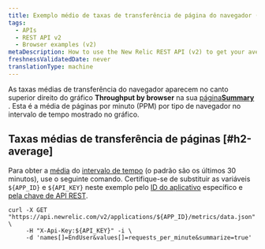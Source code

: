 ```yaml
---
title: Exemplo médio de taxas de transferência de página do navegador (usuário final) (v2)
tags:
  - APIs
  - REST API v2
  - Browser examples (v2)
metaDescription: How to use the New Relic REST API (v2) to get your average browser page throughput time.
freshnessValidatedDate: never
translationType: machine
---
```


As taxas médias de transferência do navegador aparecem no canto superior direito do gráfico <DoNotTranslate>**Throughput by browser**</DoNotTranslate> na sua [página<DoNotTranslate>**Summary**</DoNotTranslate> ](/docs/browser/new-relic-browser/getting-started/browser-overview-website-performance-glance#viewing). Esta é a média de páginas por minuto (PPM) por tipo de navegador no intervalo de tempo mostrado no gráfico.

## Taxas médias de transferência de páginas [#h2-average]

Para obter a [média](/docs/apm/apis/requirements/calculating-average-metric-values-summarize) do [intervalo de tempo](/docs/apm/apis/requirements/specifying-time-range-api-v2) (o padrão são os últimos 30 minutos), use o seguinte comando. Certifique-se de substituir as variáveis `${APP_ID}` e `${API_KEY}` neste exemplo pelo [ID do aplicativo](/docs/apm/apis/requirements/identification-code) específico e [pela chave de API REST](/docs/apis/rest-api-v2/requirements/rest-api-key#viewing).

```
curl -X GET "https://api.newrelic.com/v2/applications/${APP_ID}/metrics/data.json" \
     -H "X-Api-Key:${API_KEY}" -i \
     -d 'names[]=EndUser&values[]=requests_per_minute&summarize=true'
```